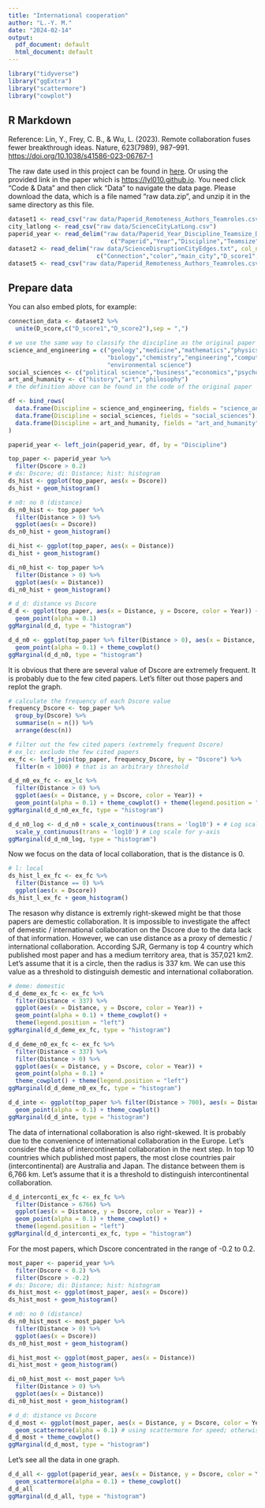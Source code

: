 ```yaml
---
title: "International cooperation"
author: "L.-Y. M."
date: "2024-02-14"
output:
  pdf_document: default
  html_document: default
---
```


```r
library("tidyverse")
library("ggExtra")
library("scattermore")
library("cowplot")
```

## R Markdown

Reference: Lin, Y., Frey, C. B., & Wu, L. (2023). Remote collaboration fuses fewer breakthrough ideas. Nature, 623(7989), 987–991. <https://doi.org/10.1038/s41586-023-06767-1>

The raw date used in this project can be found in [here](https://www.dropbox.com/scl/fi/16zx8y4he5l20iaahf3m8/RemoteTeam_DataForMainFigrues.zip?rlkey=c59tog9qecn61fvuzo9o0aczu&e=2&dl=0). Or using the provided link in the paper which is <https://lyl010.github.io>. You need click "Code & Data" and then click "Data" to navigate the data page. Please download the data, which is a file named "raw data.zip", and unzip it in the same directory as this file.

```r
dataset1 <- read_csv("raw data/Paperid_Remoteness_Authors_Teamroles.csv")
city_latlong <- read_csv("raw data/ScienceCityLatLong.csv")
paperid_year <- read_delim("raw data/Paperid_Year_Discipline_Teamsize_Distance_Dscore.txt", col_names =
                             c("Paperid","Year","Discipline","Teamsize","Distance","Dscore"), delim = "\t")
dataset2 <- read_delim("raw data/ScienceDisruptionCityEdges.txt", col_names = 
                         c("Connection","color","main_city","D_score1","D_score2"), delim = "\t")
dataset5 <- read_csv("raw data/Paperid_Remoteness_Authors_Teamroles.csv")
```

## Prepare data

You can also embed plots, for example:

```r
connection_data <- dataset2 %>% 
  unite(D_score,c("D_score1","D_score2"),sep = ",")

# we use the same way to classify the discipline as the original paper
science_and_engineering = c("geology","medicine","mathematics","physics","materials science",
                            "biology","chemistry","engineering","computer science","geography",
                            "environmental science")
social_sciences <- c("political science","business","economics","psychology","sociology")
art_and_humanity <- c("history","art","philosophy")
# the definition above can be found in the code of the original paper

df <- bind_rows(
  data.frame(Discipline = science_and_engineering, fields = "science_and_engineering"),
  data.frame(Discipline = social_sciences, fields = "social_sciences"),
  data.frame(Discipline = art_and_humanity, fields = "art_and_humanity")
)

paperid_year <- left_join(paperid_year, df, by = "Discipline")
```

```r
top_paper <- paperid_year %>% 
  filter(Dscore > 0.2)
# ds: Dscore; di: Distance; hist: histogram
ds_hist <- ggplot(top_paper, aes(x = Dscore))
ds_hist + geom_histogram()

# n0: no 0 (distance)
ds_n0_hist <- top_paper %>% 
  filter(Distance > 0) %>%
  ggplot(aes(x = Dscore))
ds_n0_hist + geom_histogram()

di_hist <- ggplot(top_paper, aes(x = Distance))
di_hist + geom_histogram()

di_n0_hist <- top_paper %>% 
  filter(Distance > 0) %>%
  ggplot(aes(x = Distance))
di_n0_hist + geom_histogram()

# d_d: distance vs Dscore
d_d <- ggplot(top_paper, aes(x = Distance, y = Dscore, color = Year)) +
  geom_point(alpha = 0.1)
ggMarginal(d_d, type = "histogram")

d_d_n0 <- ggplot(top_paper %>% filter(Distance > 0), aes(x = Distance, y = Dscore, color = Year, shape = fields)) +
  geom_point(alpha = 0.1) + theme_cowplot()
ggMarginal(d_d_n0, type = "histogram")
```

It is obvious that there are several value of Dscore are extremely frequent. It is probably due to the few cited papers. Let's filter out those papers and replot the graph.

```r
# calculate the frequency of each Dscore value
frequency_Dscore <- top_paper %>% 
  group_by(Dscore) %>% 
  summarise(n = n()) %>% 
  arrange(desc(n))

# filter out the few cited papers (extremely frequent Dscore)
# ex_lc: exclude the few cited papers
ex_fc <- left_join(top_paper, frequency_Dscore, by = "Dscore") %>% 
  filter(n < 1000) # that is an arbitrary threshold

d_d_n0_ex_fc <- ex_lc %>% 
  filter(Distance > 0) %>%
  ggplot(aes(x = Distance, y = Dscore, color = Year)) + 
  geom_point(alpha = 0.1) + theme_cowplot() + theme(legend.position = "left")
ggMarginal(d_d_n0_ex_fc, type = "histogram")
```

```r
d_d_n0_log <- d_d_n0 + scale_x_continuous(trans = 'log10') + # Log scale for x-axis
  scale_y_continuous(trans = 'log10') # Log scale for y-axis
ggMarginal(d_d_n0_log, type = "histogram")
```

Now we focus on the data of local collaboration, that is the distance is 0.

```r
# l: local
ds_hist_l_ex_fc <- ex_fc %>% 
  filter(Distance == 0) %>%
  ggplot(aes(x = Dscore))
ds_hist_l_ex_fc + geom_histogram()
```

The resason why distance is extremly right-skewed might be that those papers are demestic collaboration. It is impossible to investigate the affect of demestic / international collaboration on the Dscore due to the data lack of that information. However, we can use distance as a proxy of demestic / international collaboration. According SJR, Germany is top 4 country which published most paper and has a medium territory area, that is 357,021 km2. Let's assume that it is a circle, then the radius is 337 km. We can use this value as a threshold to distinguish demestic and international collaboration.

```r
# deme: demestic
d_d_deme_ex_fc <- ex_fc %>%
  filter(Distance < 337) %>%
  ggplot(aes(x = Distance, y = Dscore, color = Year)) +
  geom_point(alpha = 0.1) + theme_cowplot() +
  theme(legend.position = "left")
ggMarginal(d_d_deme_ex_fc, type = "histogram")

d_d_deme_n0_ex_fc <- ex_fc %>%
  filter(Distance < 337) %>%
  filter(Distance > 0) %>%
  ggplot(aes(x = Distance, y = Dscore, color = Year)) +
  geom_point(alpha = 0.1) + 
  theme_cowplot() + theme(legend.position = "left")
ggMarginal(d_d_deme_n0_ex_fc, type = "histogram")
```

```r
d_d_inte <- ggplot(top_paper %>% filter(Distance > 700), aes(x = Distance, y = Dscore, color = Year, shape = fields)) +
  geom_point(alpha = 0.1) + theme_cowplot()
ggMarginal(d_d_inte, type = "histogram")
```
The data of international collaboration is also right-skewed. It is probably due to the convenience of international collaboration in the Europe. Let's consider the data of intercontinental collaboration in the next step. In top 10 countries which published most papers, the most close countries pair (intercontinental) are Australia and Japan. The distance between them is 6,766 km. Let's assume that it is a threshold to distinguish intercontinental collaboration.

```r
d_d_interconti_ex_fc <- ex_fc %>%
  filter(Distance > 6766) %>%
  ggplot(aes(x = Distance, y = Dscore, color = Year)) +
  geom_point(alpha = 0.1) + theme_cowplot() +
  theme(legend.position = "left")
ggMarginal(d_d_interconti_ex_fc, type = "histogram")
```

For the most papers, which Dscore concentrated in the range of -0.2 to 0.2.

```r
most_paper <- paperid_year %>% 
  filter(Dscore < 0.2) %>%
  filter(Dscore > -0.2)
# ds: Dscore; di: Distance; hist: histogram
ds_hist_most <- ggplot(most_paper, aes(x = Dscore))
ds_hist_most + geom_histogram()

# n0: no 0 (distance)
ds_n0_hist_most <- most_paper %>% 
  filter(Distance > 0) %>%
  ggplot(aes(x = Dscore))
ds_n0_hist_most + geom_histogram()

di_hist_most <- ggplot(most_paper, aes(x = Distance))
di_hist_most + geom_histogram()

di_n0_hist_most <- most_paper %>% 
  filter(Distance > 0) %>%
  ggplot(aes(x = Distance))
di_n0_hist_most + geom_histogram()

# d_d: distance vs Dscore
d_d_most <- ggplot(most_paper, aes(x = Distance, y = Dscore, color = Year)) +
  geom_scattermore(alpha = 0.1) # using scattermore for speed; otherwise, it will take forever
d_d_most + theme_cowplot()
ggMarginal(d_d_most, type = "histogram")
```
Let's see all the data in one graph.

```r
d_d_all <- ggplot(paperid_year, aes(x = Distance, y = Dscore, color = Year)) +
  geom_scattermore(alpha = 0.1) + theme_cowplot()
d_d_all
ggMarginal(d_d_all, type = "histogram")
```